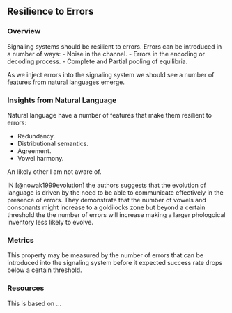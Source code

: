 
## Resilience to Errors

### Overview

Signaling systems should be resilient to errors.
Errors can be introduced in a number of ways:
- Noise in the channel.
- Errors in the encoding or decoding process.
- Complete and Partial pooling of equilibria.

As we inject errors into the signaling system we should see a number of features from natural languages emerge.

### Insights from Natural Language

Natural language have a number of features that make them resilient to errors:

- Redundancy.
- Distributional semantics.
- Agreement.
- Vowel harmony.

An likely other I am not aware of.

IN [@nowak1999evolution] the authors suggests that the evolution of language is driven by the need to be able to communicate effectively in the presence of errors. They demonstrate that the number of vowels and consonants might increase to a goldilocks zone but beyond a certain threshold the the number of errors will increase making a larger phologoical inventory less likely to evolve.

### Metrics

This property may be measured by the number of errors that can be introduced into the signaling system before it expected success rate drops below a certain threshold.

### Resources

This is based on ...